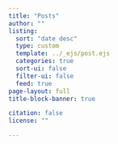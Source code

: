 ```yaml
---
title: "Posts"
author: ""
listing:
  sort: "date desc"
  type: custom
  template: ../_ejs/post.ejs
  categories: true
  sort-ui: false
  filter-ui: false
  feed: true
page-layout: full
title-block-banner: true

citation: false
license: ""

---
```



